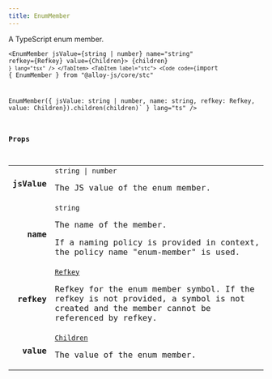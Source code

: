 ```yaml
---
title: EnumMember
---
```



A TypeScript enum member.

<Tabs syncKey="component-style">
    <TabItem label="jsx">
        <Code code={`import { EnumMember } from "@alloy-js/core" 

<EnumMember jsValue={string | number} name="string" refkey={Refkey} value={Children}>
    {children}
</EnumMember>`} lang="tsx" />
</TabItem>
<TabItem label="stc">
    <Code code={`import { EnumMember } from "@alloy-js/core/stc" 

EnumMember({ jsValue: string | number, name: string, refkey: Refkey, value: Children}).children(children)` } lang="ts" />
</TabItem>
</Tabs>

### Props

<table>
  <tr>
    <td style="text-align: right;font-weight: bold;">jsValue</td>
    <td>
      <Badge text="optional" variant="note" size="small" /> <code>string | number</code>
  
  The JS value of the enum member.
  
  
  </td>
  </tr>
  <tr>
    <td style="text-align: right;font-weight: bold;">name</td>
    <td>
       <code>string</code>
  
  The name of the member.
  
  If a naming policy is provided in context, the policy name "enum-member" is used.
  
  
  </td>
  </tr>
  <tr>
    <td style="text-align: right;font-weight: bold;">refkey</td>
    <td>
      <Badge text="optional" variant="note" size="small" /> <code><a href="../../../core/types/refkey/">Refkey</a></code>
  
  Refkey for the enum member symbol. If the refkey is not provided, a symbol is not created and the member cannot be referenced by refkey.
  
  
  </td>
  </tr>
  <tr>
    <td style="text-align: right;font-weight: bold;">value</td>
    <td>
      <Badge text="optional" variant="note" size="small" /> <code><a href="../../../core/types/children/">Children</a></code>
  
  The value of the enum member.
  
  
  </td>
  </tr>
</table>